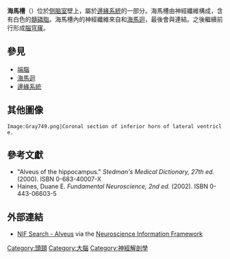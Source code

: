 {{Infobox brain
| Name            = 海馬槽
| Latin           = alveus hippocampi
| Image           = Gray740.png
| Caption         = Inferior and posterior cornua, viewed from above. (Alveus not labeled, but "fimbria hippocampus" is identified at center right.)
| Image2          =
| Caption2        =
| IsPartOf        =
| Components      =
| Artery          =
| Vein            =
<!--
| BrainInfoType   = hier
| BrainInfoNumber = 168
| NeuroLex        = Alveus
| NeuroLexID      = birnlex_1510
| DorlandsPre     = a_27
| DorlandsSuf     = 12123782
-->
}}

'''海馬槽'''（{{lang|la|alveus hippocampi}}）位於[[侧脑室|侧脑室]]壁上，屬於[[邊緣系統|邊緣系統]]的一部分。海馬槽由神經纖維構成，含有白色的[[髓磷脂|髓磷脂]]。海馬槽內的神經纖維來自{{le|岬下腳|subiculum}}和[[海馬迴|海馬迴]]，最後會與{{le|海馬繖|Fimbria (neuroanatomy)}}連結。之後繼續前行形成[[腦穹窿|腦穹窿]]。

==參見==
* [[端腦|端腦]]
* [[海馬迴|海馬迴]]
* [[邊緣系統|邊緣系統]]

==其他圖像==
<gallery>
 Image:Gray749.png|Coronal section of inferior horn of lateral ventricle.
</gallery>

==參考文獻==
* "Alveus of the hippocampus." ''Stedman's Medical Dictionary, 27th ed.'' (2000). ISBN 0-683-40007-X
* Haines, Duane E. ''Fundamental Neuroscience, 2nd ed.'' (2002). ISBN 0-443-06603-5

==外部連結==
* [https://web.archive.org/web/20160304122353/https://www.neuinfo.org/mynif/search.php?q=Alveus&t=data&s=cover&b=0&r=20 NIF Search - Alveus] via the [[Neuroscience_Information_Framework|Neuroscience Information Framework]]

{{Hippocampal formation}}
[[Category:頭頸|Category:頭頸]]
[[Category:大腦|Category:大腦]]
[[Category:神經解剖學|Category:神經解剖學]]